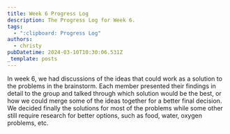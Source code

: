 ```yaml
---
title: Week 6 Progress Log
description: The Progress Log for Week 6.
tags:
  - ":clipboard: Progress Log"
authors:
  - christy
pubDatetime: 2024-03-10T10:30:06.531Z
_template: posts
---
```


In week 6, we had discussions of the ideas that could work as a solution to the problems in the brainstorm. Each member presented their findings in detail to the group and talked through which solution would be the best, or how we could merge some of the ideas together for a better final decision. We decided finally the solutions for most of the problems while some other still require research for better options, such as food, water, oxygen problems, etc.
